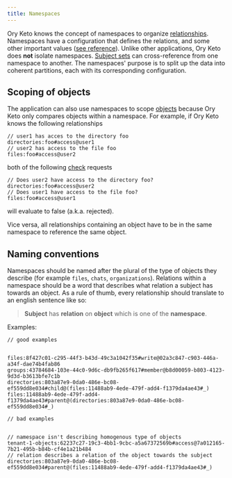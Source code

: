 ```yaml
---
title: Namespaces
---
```


Ory Keto knows the concept of namespaces to organize [relationships](./relation-tuples.mdx). Namespaces have a configuration that
defines the relations, and some other important values ([see reference](../reference/configuration.mdx)). Unlike other
applications, Ory Keto does **not** isolate namespaces. [Subject sets](./subjects.mdx) can cross-reference from one namespace to
another. The namespaces' purpose is to split up the data into coherent partitions, each with its corresponding configuration.

## Scoping of objects

The application can also use namespaces to scope [objects](./objects.mdx) because Ory Keto only compares objects within a
namespace. For example, if Ory Keto knows the following relationships

```keto-relation-tuples
// user1 has acces to the directory foo
directories:foo#access@user1
// user2 has access to the file foo
files:foo#access@user2
```

both of the following [check](./api-overview.mdx#check-relation-tuples) requests

```keto-relation-tuples
// Does user2 have access to the directory foo?
directories:foo#access@user2
// Does user1 have access to the file foo?
files:foo#access@user1
```

will evaluate to false (a.k.a. rejected).

Vice versa, all relationships containing an object have to be in the same namespace to reference the same object.

## Naming conventions

Namespaces should be named after the plural of the type of objects they describe (for example `files`, `chats`, `organizations`).
Relations within a namespace should be a word that describes what relation a subject has towards an object. As a rule of thumb,
every relationship should translate to an english sentence like so:

> **Subject** has **relation** on **object** which is one of the **namespace**.

Examples:

```keto-relation-tuples
// good examples


files:8f427c01-c295-44f3-b43d-49c3a1042f35#write@02a3c847-c903-446a-a34f-dae74b4fab86
groups:43784684-103e-44c0-9d6c-db9fb265f617#member@b8d00059-b803-4123-9d3d-b3613bfe7c1b
directories:803a87e9-0da0-486e-bc08-ef559dd8e034#child@(files:11488ab9-4ede-479f-add4-f1379da4ae43#_)
files:11488ab9-4ede-479f-add4-f1379da4ae43#parent@(directories:803a87e9-0da0-486e-bc08-ef559dd8e034#_)

// bad examples


// namespace isn't describing homogenous type of objects
tenant-1-objects:62237c27-19c3-4bb1-9cbc-a5a67372569b#access@7a012165-7b21-495b-b84b-cf4e1a21b484
// relation describes a relation of the object towards the subject
directories:803a87e9-0da0-486e-bc08-ef559dd8e034#parent@(files:11488ab9-4ede-479f-add4-f1379da4ae43#_)
```
